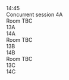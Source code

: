 <div className="ProgramLineItem">
    <div className="cpTime">
        14:45
    </div>
    <div className="cpItems">
        <div className="cpSingleEntry titleEntry">
            <div className="cpBigTitleText">
            Concurrent session 4A
            </div>
        </div>
        <div className="cpSessionColumns">
            <div className="cpSessionColumn">
                <div className="cpRoom">
                    Room TBC
                </div>
                <div className="cpColumnEntry">
                    13A
                </div>
                <div className="cpColumnEntry">
                    14A
                </div>
            </div>
            <div className="cpSessionColumn">
                <div className="cpRoom">
                    Room TBC
                </div>
                <div className="cpColumnEntry">
                    13B
                </div>
                <div className="cpColumnEntry">
                    14B
                </div>
            </div>
            <div className="cpSessionColumn">
                <div className="cpRoom">
                    Room TBC
                </div>
                <div className="cpColumnEntry">
                    13C
                </div>
                <div className="cpColumnEntry">
                    14C
                </div>
            </div>
        </div>
    </div>
</div>